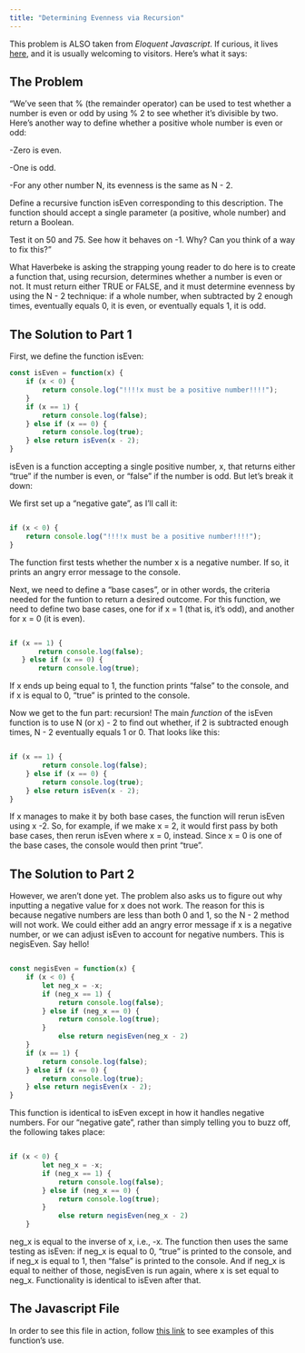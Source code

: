 ```yaml
---
title: "Determining Evenness via Recursion"
---
```


This problem is ALSO taken from *Eloquent Javascript*. If curious, it lives [here](https://eloquentjavascript.net/03_functions.html#i_jxl1p970Fy){target="_blank"}, and it is usually welcoming to visitors. Here's what it says:

## The Problem

"We’ve seen that % (the remainder operator) can be used to test whether a number is even or odd by using % 2 to see whether it’s divisible by two. Here’s another way to define whether a positive whole number is even or odd:

-Zero is even.

-One is odd.

-For any other number N, its evenness is the same as N - 2.

Define a recursive function isEven corresponding to this description. The function should accept a single parameter (a positive, whole number) and return a Boolean.

Test it on 50 and 75. See how it behaves on -1. Why? Can you think of a way to fix this?"

What Haverbeke is asking the strapping young reader to do here is to create a function that, using recursion, determines whether a number is even or not. It must return either TRUE or FALSE, and it must determine evenness by using the N - 2 technique: if a whole number, when subtracted by 2 enough times, eventually equals 0, it is even, or eventually equals 1, it is odd. 

## The Solution to Part 1

First, we define the function isEven:

```.js
const isEven = function(x) {
    if (x < 0) {
        return console.log("!!!!x must be a positive number!!!!");
    }
    if (x == 1) {
        return console.log(false);
    } else if (x == 0) {
        return console.log(true);
    } else return isEven(x - 2);
}
```


isEven is a function accepting a single positive number, x, that returns either "true" if the number is even, or "false" if the number is odd. But let's break it down:

We first set up a "negative gate", as I'll call it:


```.js

if (x < 0) {
    return console.log("!!!!x must be a positive number!!!!");
}

```


 The function first tests whether the number x is a negative number. If so, it prints an angry error message to the console.

 Next, we need to define a "base cases", or in other words, the criteria needed for the funtion to return a desired outcome. For this function, we need to define two base cases, one for if x = 1 (that is, it's odd), and another for x = 0 (it is even).


 ```.js

if (x == 1) {
        return console.log(false);
    } else if (x == 0) {
        return console.log(true);

 ```


If x ends up being equal to 1, the function prints "false" to the console, and if x is equal to 0, "true" is printed to the console.

Now we get to the fun part: recursion! The main *function* of the isEven function is to use N (or x) - 2 to find out whether, if 2 is subtracted enough times, N - 2 eventually equals 1 or 0. That looks like this:


```.js

if (x == 1) {
        return console.log(false);
    } else if (x == 0) {
        return console.log(true);
    } else return isEven(x - 2);
}

```


If x manages to make it by both base cases, the function will rerun isEven using x -2. So, for example, if we make x = 2, it would first pass by both base cases, then rerun isEven where x = 0, instead. Since x = 0 is one of the base cases, the console would then print "true".

## The Solution to Part 2

However, we aren't done yet. The problem also asks us to figure out why inputting a negative value for x does not work. The reason for this is because negative numbers are less than both 0 and 1, so the N - 2 method will not work. We could either add an angry error message if x is a negative number, or we can adjust isEven to account for negative numbers. This is negisEven. Say hello!


```.js

const negisEven = function(x) {
    if (x < 0) {
        let neg_x = -x;
        if (neg_x == 1) {
            return console.log(false);
        } else if (neg_x == 0) {
            return console.log(true);
        }
            else return negisEven(neg_x - 2)
    }
    if (x == 1) {
        return console.log(false);
    } else if (x == 0) {
        return console.log(true);
    } else return negisEven(x - 2);
}

```


This function is identical to isEven except in how it handles negative numbers. For our "negative gate", rather than simply telling you to buzz off, the following takes place:

```.js

if (x < 0) {
        let neg_x = -x;
        if (neg_x == 1) {
            return console.log(false);
        } else if (neg_x == 0) {
            return console.log(true);
        }
            else return negisEven(neg_x - 2)
    }

```


neg_x is equal to the inverse of x, i.e., -x. The function then uses the same testing as isEven: if neg_x is equal to 0, "true" is printed to the console, and if neg_x is equal to 1, then "false" is printed to the console. And if neg_x is equal to neither of those, negisEven is run again, where x is set equal to neg_x. Functionality is identical to isEven after that.


## The Javascript File

In order to see this file in action, follow [this link](/js/recursion.js){target="_blank"} to see examples of this function's use.


